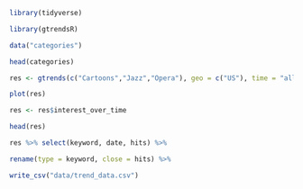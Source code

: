 ```r
library(tidyverse)

library(gtrendsR)

data("categories")

head(categories)

res <- gtrends(c("Cartoons","Jazz","Opera"), geo = c("US"), time = "all")

plot(res)

res <- res$interest_over_time

head(res)

res %>% select(keyword, date, hits) %>%

rename(type = keyword, close = hits) %>%

write_csv("data/trend_data.csv")
```

